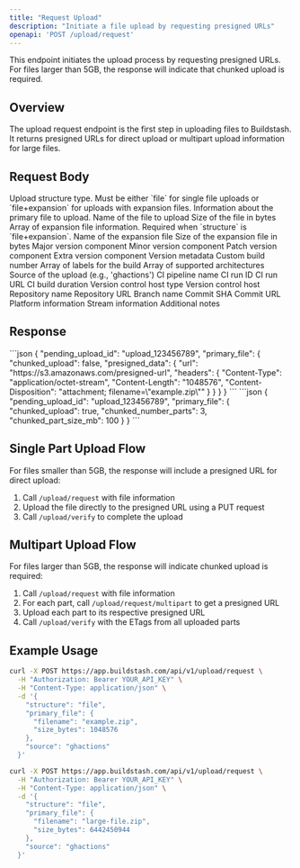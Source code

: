```yaml
---
title: "Request Upload"
description: "Initiate a file upload by requesting presigned URLs"
openapi: 'POST /upload/request'
---
```


<Note>
  This endpoint initiates the upload process by requesting presigned URLs. For files larger than 5GB, the response will indicate that chunked upload is required.
</Note>

## Overview

The upload request endpoint is the first step in uploading files to Buildstash. It returns presigned URLs for direct upload or multipart upload information for large files.

## Request Body

<ParamField body="structure" type="string" required>
  Upload structure type. Must be either `file` for single file uploads or `file+expansion` for uploads with expansion files.
</ParamField>

<ParamField body="primary_file" type="object" required>
  Information about the primary file to upload.
  
  <Expandable title="File Info Object">
    <ParamField body="filename" type="string" required>
      Name of the file to upload
    </ParamField>
    <ParamField body="size_bytes" type="integer" required>
      Size of the file in bytes
    </ParamField>
  </Expandable>
</ParamField>

<ParamField body="expansion_files" type="array">
  Array of expansion file information. Required when `structure` is `file+expansion`.
  
  <Expandable title="Expansion File Object">
    <ParamField body="filename" type="string" required>
      Name of the expansion file
    </ParamField>
    <ParamField body="size_bytes" type="integer" required>
      Size of the expansion file in bytes
    </ParamField>
  </Expandable>
</ParamField>

<ParamField body="version_component_1_major" type="string">
  Major version component
</ParamField>

<ParamField body="version_component_2_minor" type="string">
  Minor version component
</ParamField>

<ParamField body="version_component_3_patch" type="string">
  Patch version component
</ParamField>

<ParamField body="version_component_extra" type="string">
  Extra version component
</ParamField>

<ParamField body="version_component_meta" type="string">
  Version metadata
</ParamField>

<ParamField body="custom_build_number" type="string">
  Custom build number
</ParamField>

<ParamField body="labels" type="array">
  Array of labels for the build
</ParamField>

<ParamField body="architectures" type="array">
  Array of supported architectures
</ParamField>

<ParamField body="source" type="string">
  Source of the upload (e.g., 'ghactions')
</ParamField>

<ParamField body="ci_pipeline" type="string">
  CI pipeline name
</ParamField>

<ParamField body="ci_run_id" type="string">
  CI run ID
</ParamField>

<ParamField body="ci_run_url" type="string">
  CI run URL
</ParamField>

<ParamField body="ci_build_duration" type="string">
  CI build duration
</ParamField>

<ParamField body="vc_host_type" type="string">
  Version control host type
</ParamField>

<ParamField body="vc_host" type="string">
  Version control host
</ParamField>

<ParamField body="vc_repo_name" type="string">
  Repository name
</ParamField>

<ParamField body="vc_repo_url" type="string">
  Repository URL
</ParamField>

<ParamField body="vc_branch" type="string">
  Branch name
</ParamField>

<ParamField body="vc_commit_sha" type="string">
  Commit SHA
</ParamField>

<ParamField body="vc_commit_url" type="string">
  Commit URL
</ParamField>

<ParamField body="platform" type="string">
  Platform information
</ParamField>

<ParamField body="stream" type="string">
  Stream information
</ParamField>

<ParamField body="notes" type="string">
  Additional notes
</ParamField>

## Response

<ResponseExample>
  <ResponseExampleBody>
```json
{
  "pending_upload_id": "upload_123456789",
  "primary_file": {
    "chunked_upload": false,
    "presigned_data": {
      "url": "https://s3.amazonaws.com/presigned-url",
      "headers": {
        "Content-Type": "application/octet-stream",
        "Content-Length": "1048576",
        "Content-Disposition": "attachment; filename=\"example.zip\""
      }
    }
  }
}
```
  </ResponseExampleBody>
</ResponseExample>

<ResponseExample>
  <ResponseExampleBody>
```json
{
  "pending_upload_id": "upload_123456789",
  "primary_file": {
    "chunked_upload": true,
    "chunked_number_parts": 3,
    "chunked_part_size_mb": 100
  }
}
```
  </ResponseExampleBody>
</ResponseExample>

## Single Part Upload Flow

For files smaller than 5GB, the response will include a presigned URL for direct upload:

1. Call `/upload/request` with file information
2. Upload the file directly to the presigned URL using a PUT request
3. Call `/upload/verify` to complete the upload

## Multipart Upload Flow

For files larger than 5GB, the response will indicate chunked upload is required:

1. Call `/upload/request` with file information
2. For each part, call `/upload/request/multipart` to get a presigned URL
3. Upload each part to its respective presigned URL
4. Call `/upload/verify` with the ETags from all uploaded parts

## Example Usage

<CodeGroup>

```bash Single Part Upload
curl -X POST https://app.buildstash.com/api/v1/upload/request \
  -H "Authorization: Bearer YOUR_API_KEY" \
  -H "Content-Type: application/json" \
  -d '{
    "structure": "file",
    "primary_file": {
      "filename": "example.zip",
      "size_bytes": 1048576
    },
    "source": "ghactions"
  }'
```

```bash Multipart Upload
curl -X POST https://app.buildstash.com/api/v1/upload/request \
  -H "Authorization: Bearer YOUR_API_KEY" \
  -H "Content-Type: application/json" \
  -d '{
    "structure": "file",
    "primary_file": {
      "filename": "large-file.zip",
      "size_bytes": 6442450944
    },
    "source": "ghactions"
  }'
```

</CodeGroup> 